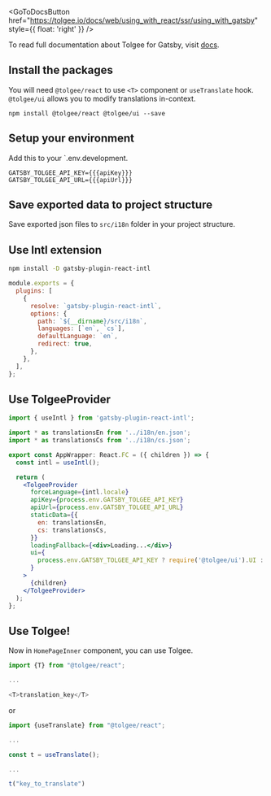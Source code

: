 
<GoToDocsButton
  href="https://tolgee.io/docs/web/using_with_react/ssr/using_with_gatsby"
  style={{ float: 'right' }}
/>

To read full documentation about Tolgee for Gatsby, visit [docs](https://tolgee.io/docs/web/using_with_react/ssr/using_with_gatsby).

## Install the packages

You will need `@tolgee/react` to use `<T>` component or `useTranslate` hook. `@tolgee/ui` allows you to modify
translations in-context.

```
npm install @tolgee/react @tolgee/ui --save
```

## Setup your environment

Add this to your `.env.development.

```dotenv
GATSBY_TOLGEE_API_KEY={{{apiKey}}}
GATSBY_TOLGEE_API_URL={{{apiUrl}}}
```

## Save exported data to project structure

Save exported json files to `src/i18n` folder in your project structure.

## Use Intl extension

```sh
npm install -D gatsby-plugin-react-intl
```

```js title="gatsby-config.js"
module.exports = {
  plugins: [
    {
      resolve: `gatsby-plugin-react-intl`,
      options: {
        path: `${__dirname}/src/i18n`,
        languages: [`en`, `cs`],
        defaultLanguage: `en`,
        redirect: true,
      },
    },
  ],
};
```

## Use TolgeeProvider

```jsx
import { useIntl } from 'gatsby-plugin-react-intl';

import * as translationsEn from '../i18n/en.json';
import * as translationsCs from '../i18n/cs.json';

export const AppWrapper: React.FC = ({ children }) => {
  const intl = useIntl();

  return (
    <TolgeeProvider
      forceLanguage={intl.locale}
      apiKey={process.env.GATSBY_TOLGEE_API_KEY}
      apiUrl={process.env.GATSBY_TOLGEE_API_URL}
      staticData={{
        en: translationsEn,
        cs: translationsCs,
      }}
      loadingFallback={<div>Loading...</div>}
      ui={
        process.env.GATSBY_TOLGEE_API_KEY ? require('@tolgee/ui').UI : undefined
      }
    >
      {children}
    </TolgeeProvider>
  );
};
```

## Use Tolgee!

Now in `HomePageInner` component, you can use Tolgee.

```typescript jsx
import {T} from "@tolgee/react";

...

<T>translation_key</T>
```

or

```typescript jsx
import {useTranslate} from "@tolgee/react";

...

const t = useTranslate();

...

t("key_to_translate")
```
